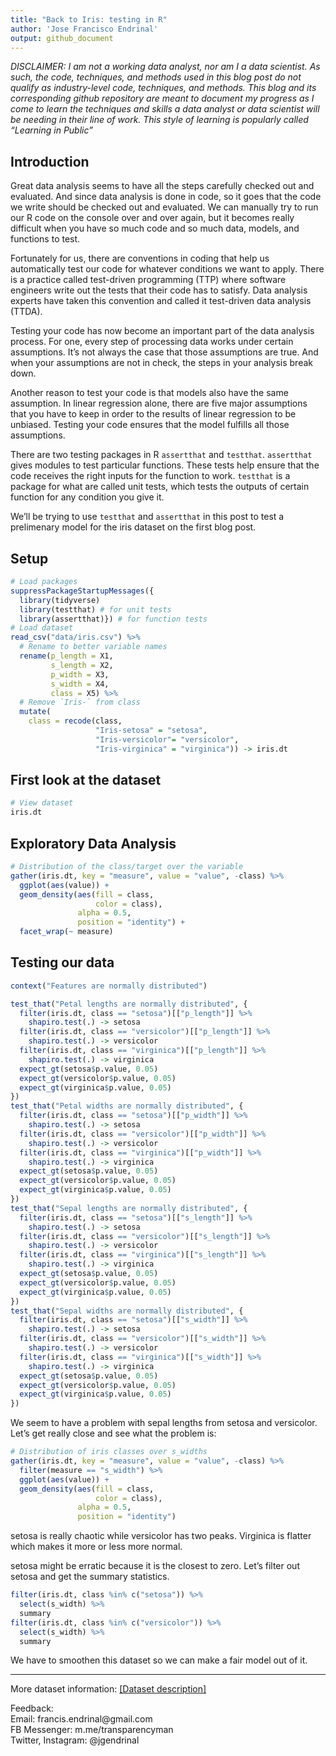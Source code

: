 ```yaml
---
title: "Back to Iris: testing in R"
author: 'Jose Francisco Endrinal'
output: github_document
---
```


*DISCLAIMER: I am not a working data analyst, nor am I a data scientist. As such, the code, techniques, and methods used in this blog post do not qualify as industry-level code, techniques, and methods. This blog and its corresponding github repository are meant to document my progress as I come to learn the techniques and skills a data analyst or data scientist will be needing in their line of work. This style of learning is popularly called "Learning in Public"*  

## Introduction

Great data analysis seems to have all the steps carefully checked out and evaluated. And since data analysis is done in code, so it goes that the code we write should be checked out and evaluated. We can manually try to run our R code on the console over and over again, but it becomes really difficult when you have so much code and so much data, models, and functions to test.  

Fortunately for us, there are conventions in coding that help us automatically test our code for whatever conditions we want to apply. There is a practice called test-driven programming (TTP) where software engineers write out the tests that their code has to satisfy. Data analysis experts have taken this convention and called it test-driven data analysis (TTDA).   

Testing your code has now become an important part of the data analysis process. For one, every step of processing data works under certain assumptions. It's not always the case that those assumptions are true. And when your assumptions are not in check, the steps in your analysis break down.  

Another reason to test your code is that models also have the same assumption. In linear regression alone, there are five major assumptions that you have to keep in order to the results of linear regression to be unbiased. Testing your code ensures that the model fulfills all those assumptions.  

There are two testing packages in R `assertthat` and `testthat`. `assertthat` gives modules to test particular functions. These tests help ensure that the code receives the right inputs for the function to work. `testthat` is a package for what are called unit tests, which tests the outputs of certain function for any condition you give it.  

We'll be trying to use `testthat` and `assertthat` in this post to test a prelimenary model for the iris dataset on the first blog post.  

## Setup

```r
# Load packages
suppressPackageStartupMessages({
  library(tidyverse)
  library(testthat) # for unit tests
  library(assertthat)}) # for function tests
# Load dataset
read_csv("data/iris.csv") %>% 
  # Rename to better variable names
  rename(p_length = X1, 
         s_length = X2, 
         p_width = X3, 
         s_width = X4, 
         class = X5) %>% 
  # Remove `Iris-` from class
  mutate(
    class = recode(class, 
                   "Iris-setosa" = "setosa", 
                   "Iris-versicolor"= "versicolor", 
                   "Iris-virginica" = "virginica")) -> iris.dt
```

## First look at the dataset

```r
# View dataset
iris.dt
```


## Exploratory Data Analysis

```r
# Distribution of the class/target over the variable
gather(iris.dt, key = "measure", value = "value", -class) %>% 
  ggplot(aes(value)) + 
  geom_density(aes(fill = class, 
                   color = class), 
               alpha = 0.5, 
               position = "identity") + 
  facet_wrap(~ measure)
```

## Testing our data

```r
context("Features are normally distributed")

test_that("Petal lengths are normally distributed", {
  filter(iris.dt, class == "setosa")[["p_length"]] %>% 
    shapiro.test(.) -> setosa
  filter(iris.dt, class == "versicolor")[["p_length"]] %>% 
    shapiro.test(.) -> versicolor
  filter(iris.dt, class == "virginica")[["p_length"]] %>% 
    shapiro.test(.) -> virginica
  expect_gt(setosa$p.value, 0.05)
  expect_gt(versicolor$p.value, 0.05)
  expect_gt(virginica$p.value, 0.05)
})
test_that("Petal widths are normally distributed", {
  filter(iris.dt, class == "setosa")[["p_width"]] %>% 
    shapiro.test(.) -> setosa
  filter(iris.dt, class == "versicolor")[["p_width"]] %>% 
    shapiro.test(.) -> versicolor
  filter(iris.dt, class == "virginica")[["p_width"]] %>% 
    shapiro.test(.) -> virginica
  expect_gt(setosa$p.value, 0.05)
  expect_gt(versicolor$p.value, 0.05)
  expect_gt(virginica$p.value, 0.05)
})
test_that("Sepal lengths are normally distributed", {
  filter(iris.dt, class == "setosa")[["s_length"]] %>% 
    shapiro.test(.) -> setosa
  filter(iris.dt, class == "versicolor")[["s_length"]] %>% 
    shapiro.test(.) -> versicolor
  filter(iris.dt, class == "virginica")[["s_length"]] %>% 
    shapiro.test(.) -> virginica
  expect_gt(setosa$p.value, 0.05)
  expect_gt(versicolor$p.value, 0.05)
  expect_gt(virginica$p.value, 0.05)
})
test_that("Sepal widths are normally distributed", {
  filter(iris.dt, class == "setosa")[["s_width"]] %>% 
    shapiro.test(.) -> setosa
  filter(iris.dt, class == "versicolor")[["s_width"]] %>% 
    shapiro.test(.) -> versicolor
  filter(iris.dt, class == "virginica")[["s_width"]] %>% 
    shapiro.test(.) -> virginica
  expect_gt(setosa$p.value, 0.05)
  expect_gt(versicolor$p.value, 0.05)
  expect_gt(virginica$p.value, 0.05)
})
```

We seem to have a problem with sepal lengths from setosa and versicolor. Let's get really close and see what the problem is: 

```r
# Distribution of iris classes over s_widths
gather(iris.dt, key = "measure", value = "value", -class) %>% 
  filter(measure == "s_width") %>% 
  ggplot(aes(value)) + 
  geom_density(aes(fill = class, 
                   color = class), 
               alpha = 0.5, 
               position = "identity")
```

setosa is really chaotic while versicolor has two peaks. Virginica is flatter which makes it more or less more normal.  

setosa might be erratic because it is the closest to zero. Let's filter out setosa and get the summary statistics.  

```r
filter(iris.dt, class %in% c("setosa")) %>% 
  select(s_width) %>% 
  summary
filter(iris.dt, class %in% c("versicolor")) %>% 
  select(s_width) %>% 
  summary
```

We have to smoothen this dataset so we can make a fair model out of it.  

***
More dataset information: [[Dataset description]](link to website)  

Feedback:  
Email: francis.endrinal@gmail.com  
FB Messenger: m.me/transparencyman  
Twitter, Instagram: @jgendrinal
